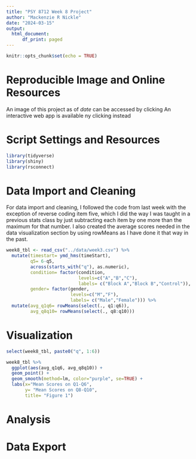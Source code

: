 ```yaml
---
title: "PSY 8712 Week 8 Project"
author: "Mackenzie R Nickle"
date: "2024-03-15"
output: 
  html_document:
      df_print: paged
---
```


```r
knitr::opts_chunk$set(echo = TRUE)
```

# **Reproducible Image and Online Resources**
An image of this project as of *date* can be accessed by clicking <INSERT IMAGE LINK>
An interactive web app is available ny clicking <INSERT SHINY APP> instead

# **Script Settings and Resources**
```r
library(tidyverse)
library(shiny)
library(rsconnect)
```

# **Data Import and Cleaning**
For data import and cleaning, I followed the code from last week with the exception of reverse coding item five, which I did the way I was taught in a previous stats class by just subtracting each item by one more than the maximum for that number. I also created the average scores needed in the data visualization section by using rowMeans as I have done it that way in the past. 
```r
week8_tbl <- read_csv("../data/week3.csv") %>%
  mutate(timestart= ymd_hms(timeStart),
         q5= 6-q5,
         across(starts_with("q"), as.numeric),
         condition= factor(condition,
                           levels=c("A","B","C"),
                           labels= c("Block A","Block B","Control")),
         gender= factor(gender,
                        levels=c("M","F"),
                        labels= c("Male","Female"))) %>% 
  mutate(avg_q1q6= rowMeans(select(., q1:q6)),
         avg_q8q10= rowMeans(select(., q8:q10)))
```

# **Visualization**

```r
select(week8_tbl, paste0("q", 1:6))

week8_tbl %>%
  ggplot(aes(avg_q1q6, avg_q8q10)) + 
  geom_point() +
  geom_smooth(method=lm, color="purple", se=TRUE) +
  labs(x="Mean Scores on Q1-Q6",
       y= "Mean Scores on Q8-Q10",
       title= "Figure 1")
```

# **Analysis**

# **Data Export**